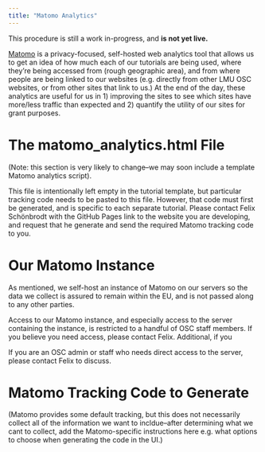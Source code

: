 ```yaml
---
title: "Matomo Analytics"
---
```


::: {.callout-warning}

This procedure is still a work in-progress, and **is not yet live.**

:::

[Matomo](https://matomo.org/) is a privacy-focused, self-hosted web analytics tool that allows us to get an idea of how much each of our tutorials are being used, where they're being accessed from (rough geographic area), and from where people are being linked to our websites (e.g. directly from other LMU OSC websites, or from other sites that link to us.) At the end of the day, these analytics are useful for us in 1) improving the sites to see which sites have more/less traffic than expected and 2) quantify the utility of our sites for grant purposes.

# The matomo_analytics.html File

(Note: this section is very likely to change--we may soon include a template Matomo analytics script).

This file is intentionally left empty in the tutorial template, but particular tracking code needs to be pasted to this file. However, that code must first be generated, and is specific to each separate tutorial. Please contact Felix Schönbrodt with the GitHub Pages link to the website you are developing, and request that he generate and send the required Matomo tracking code to you.

# Our Matomo Instance

As mentioned, we self-host an instance of Matomo on our servers so the data we collect is assured to remain within the EU, and is not passed along to any other parties.

Access to our Matomo instance, and especially access to the server containing the instance, is restricted to a handful of OSC staff members. If you believe you need access, please contact Felix. Additional, if you 

If you are an OSC admin or staff who needs direct access to the server, please contact Felix to discuss.

# Matomo Tracking Code to Generate

(Matomo provides some default tracking, but this does not necessarily collect all of the information we want to incldue--after determining what we cant to collect, add the Matomo-specific instructions here e.g. what options to choose when generating the code in the UI.)


